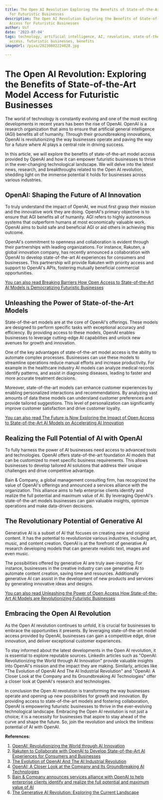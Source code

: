 ```yaml
---
title: The Open AI Revolution Exploring the Benefits of State-of-the-Art Model Access
  for Futuristic Businesses
description: The Open AI Revolution Exploring the Benefits of State-of-the-Art Model
  Access for Futuristic Businesses
author: Usf
date: '2023-07-04'
tags: technology, artificial intelligence, AI, revolution, state-of-the-art, model
  access, futuristic businesses, benefits
imageUrl: /pixa/20230802224028.jpg

---
```

# The Open AI  Revolution: Exploring the Benefits  of State-of-the-Art Model Access for  Futuristic Businesses

The world of technology is constantly evolving and one of the most  exciting developments  in recent years has been the rise of OpenAI. OpenAI is a research organization that aims to ensure that artificial general intelligence (AGI) benefits all of humanity. Through their groundbreaking innovations, OpenAI is revolutionizing the way businesses  operate and paving the way for a  future where AI plays a central  role in driving success.

In  this article, we will explore the benefits of state-of-the-art model access provided by  OpenAI  and how  it can empower futuristic businesses to thrive in  the ever-changing  technological landscape. We will delve into the latest news, research, and breakthroughs related to the Open AI revolution, shedding light on the immense  potential it holds for  businesses across various industries.

## OpenAI:  Shaping the Future of AI Innovation

To truly understand the impact  of OpenAI, we must first grasp their mission  and the innovative work they are doing. OpenAI's primary objective  is to ensure that AGI benefits all of humanity. AGI refers to highly autonomous systems that outperform humans  at most economically  valuable work. OpenAI aims to build safe and beneficial AGI or aid others in achieving this outcome.

OpenAI's commitment to openness and collaboration is evident through their partnerships with  leading organizations. For instance,  Rakuten,  a global innovation company, has recently announced a collaboration with OpenAI  to  develop  state-of-the-art AI experiences for consumers and businesses. This partnership will  provide Rakuten with priority access and support to OpenAI's  APIs, fostering mutually beneficial commercial opportunities.

[You can also read Breaking  Barriers How Open Access to State-of-the-Art AI Models is Democratizing Futuristic Businesses](Breaking%20Barriers%20How%20Open%20Access%20to%20State-of-the-Art%20AI%20Models%20is%20Democratizing%20Futuristic%20Businesses)


## Unleashing the Power  of State-of-the-Art Models

State-of-the-art models are at the  core of OpenAI's offerings. These models are designed to perform specific tasks with exceptional accuracy  and efficiency.  By providing  access to these models, OpenAI enables businesses to leverage  cutting-edge AI  capabilities and unlock new  avenues for growth and innovation.

One of the key advantages of state-of-the-art model access is  the ability  to automate complex processes. Businesses can use these models to  streamline operations reduce manual efforts and increase  productivity.  For example in  the healthcare industry AI models can analyze medical records  identify patterns, and assist in diagnosing diseases, leading to  faster and more accurate treatment decisions.

Moreover, state-of-the-art models can enhance  customer experiences by enabling personalized interactions and recommendations. By analyzing vast amounts of data these models can  understand customer preferences and  provide tailored suggestions. This level of personalization can significantly improve customer satisfaction and drive customer loyalty.

[You can also read The Future is Now Exploring the Impact of Open Access to State-of-the-Art  AI Models on  Accelerating AI Innovation](The%20Future%20is%20Now%20Exploring%20the%20Impact%20of%20Open%20Access%20to%20State-of-the-Art%20AI%20Models%20on%20Accelerating%20AI%20Innovation)


## Realizing the  Full Potential of AI with OpenAI

To fully harness the power of AI businesses need access to advanced  tools  and technologies. OpenAI offers state-of-the-art foundation AI models that  can be customized to meet specific business requirements. This allows businesses to develop tailored AI solutions that address their unique challenges and drive competitive advantage.

Bain & Company, a global management consulting firm,  has recognized the value of OpenAI's offerings and announced a services alliance with the organization.  This  alliance aims to  help enterprise  clients identify and realize the full potential and maximum value of AI.  By leveraging OpenAI's state-of-the-art models businesses can gain valuable insights, optimize operations and make data-driven decisions.

## The Revolutionary Potential of Generative AI

Generative AI is  a  subset of AI that focuses on creating new and original content. It has the potential to revolutionize various industries,  including art, music, and content creation. OpenAI is at the forefront of generative  AI  research developing models that can generate realistic text, images and even music.

The possibilities offered by generative AI are truly awe-inspiring. For instance, businesses in the creative industry can use generative AI to automate content creation, saving  time and resources. Additionally generative AI can assist in the development of new  products and services by  generating innovative ideas and designs.

[You can also  read Unleashing the Power of Open Access How State-of-the-Art AI Models are Revolutionizing Futuristic Businesses](Unleashing%20the%20Power%20of%20Open%20Access%20How%20State-of-the-Art%20AI%20Models%20are%20Revolutionizing%20Futuristic%20Businesses)


## Embracing the Open AI Revolution

As the Open AI revolution continues to unfold, it is crucial for businesses to embrace the opportunities it presents. By leveraging state-of-the-art model access provided by OpenAI, businesses can  gain a competitive edge,  drive innovation, and  deliver exceptional customer experiences.

To stay informed about  the latest developments  in the Open AI revolution, it  is essential to explore reputable sources. LinkedIn articles such as "OpenAI: Revolutionizing the World through AI  Innovation" provide valuable insights into OpenAI's mission and the impact they are making. Similarly, articles like "The Evolution  of OpenAI And  The AI Industrial Revolution" and "OpenAI: A Closer Look at  the Company and Its Groundbreaking AI Technologies" offer a closer look at OpenAI's research and technologies.

In  conclusion the Open AI revolution is  transforming the way businesses operate and opening up new possibilities for growth and innovation. By providing access to state-of-the-art models and fostering collaboration,  OpenAI is empowering futuristic businesses to  thrive in the ever-evolving technological landscape. Embracing the Open AI revolution is not just a choice; it is a necessity for businesses that aspire to stay ahead of the curve and shape the future. So,  join the revolution  and unlock  the limitless potential of AI  with OpenAI.

**References:**

1. [OpenAI: Revolutionizing the World through  AI Innovation](https://www.linkedin.com/pulse/openai-revolutionizing-world-through-ai-innovation-aparna-prasad)
2. [Rakuten to Collaborate with OpenAI to Develop State-of-the-Art AI Experiences for Consumers and Businesses](https://global.rakuten.com/corp/news/press/2023/0802_01.html)
3. [The Evolution of  OpenAI And The AI Industrial Revolution](https://fourweekmba.com/openai/)
4. [OpenAI: A  Closer Look at the Company  and Its Groundbreaking AI Technologies](https://unicornplatform.com/blog/openai-a-closer-look-at-the-company-and-its-groundbreaking-ai-technologies/)
5. [Bain & Company announces services alliance with OpenAI to help enterprise clients identify and realize the full  potential and maximum value of AI](https://www.bain.com/about/media-center/press-releases/2023/bain--company-announces-services-alliance-with-openai-to-help-enterprise-clients-identify-and-realize-the-full-potential-and-maximum-value-of-ai/)
6. [The Generative AI Revolution: Exploring the Current Landscape](https://pub.towardsai.net/the-generative-ai-revolution-exploring-the-current-landscape-4b89998fcc5f)